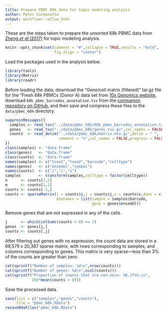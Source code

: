 ```yaml
---
title: Prepare PBMC 68k data for topic modeling analysis
author: Peter Carbonetto
output: workflowr::wflow_html
---
```


These are the steps taken to prepare the unsorted 68k PBMC data from
[Zheng *et al* (2017)][zheng-2017] for topic modeling analysis.

```r
knitr::opts_chunk$set(comment = "#",collapse = TRUE,results = "hold",
                      fig.align = "center")
```

Load the packages used in the analysis below.

```r
library(tools)
library(Matrix)
library(readr)
```

Before loading the data, download the "Gene/cell matrix (filtered)"
tar.gz file for the "Fresh 68k PBMCs (Donor A) data set from
[10x Genomics website][10x-data], download
`68k_pbmc_barcodes_annotation.tsv` from the
[companion repository on GitHub][zheng-2017-github], and then save and
compress these files to the `data/pbmc_68k` directory.

```r
suppressMessages({
  samples <- read_tsv("../data/pbmc_68k/68k_pbmc_barcodes_annotation.tsv.gz")
  genes   <- read_tsv("../data/pbmc_68k/genes.tsv.gz",col_names = FALSE)
  counts  <- read_delim("../data/pbmc_68k/matrix.mtx.gz",delim = " ",
                        comment = "%",col_names = FALSE,progress = FALSE)
})
class(samples) <- "data.frame"
class(genes)   <- "data.frame"
class(counts)  <- "data.frame"
names(samples) <- c("tsne1","tsne2","barcode","celltype")
names(genes)   <- c("ensembl","symbol")
names(counts)  <- c("j","i","x")
samples        <- transform(samples,celltype = factor(celltype))
n      <- counts[1,2]
m      <- counts[1,1]
counts <- counts[-1,]
counts <- sparseMatrix(i = counts$i,j = counts$j,x = counts$x,dims = c(n,m),
                       dimnames = list(sample = samples$barcode,
                                       gene = genes$ensembl))
```

Remove genes that are not expressed in any of the cells.

```r
j      <- which(colSums(counts > 0) >= 1)
genes  <- genes[j,]
counts <- counts[,j]
```

After filtering out genes with no expression, the count data are
stored in a 68,579 x 20,387 sparse matrix, with rows corresponding to
samples, and columns corresponding to genes. This matrix is very
sparse---less than 3% of the counts are greater than zero:

```r
cat(sprintf("Number of samples: %d\n",nrow(counts)))
cat(sprintf("Number of genes: %d\n",ncol(counts)))
cat(sprintf("Proportion of counts that are non-zero: %0.1f%%.\n",
            100*mean(counts > 0)))
```

Save the processed data.

```r
save(list = c("samples","genes","counts"),
     file = "pbmc_68k.RData")
resaveRdaFiles("pbmc_68k.RData")
```

[zheng-2017]: https://doi.org/10.1038/ncomms14049
[zheng-2017-github]: https://github.com/10XGenomics/single-cell-3prime-paper
[10x-data]: https://support.10xgenomics.com/single-cell-gene-expression/datasets
